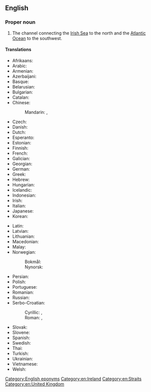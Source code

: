 ==English==
{{wikipedia}}
===Proper noun===
{{en-proper noun|head=[[St]] [[George]]'s [[channel|Channel]]}}

# The channel connecting the [[Irish Sea]] to the north and the [[Atlantic Ocean]] to the southwest.

====Translations====
{{trans-top|channel connecting the Irish Sea to the north and the Atlantic Ocean}}
* Afrikaans: {{t|af|Sint-Georgekanaal}}
* Arabic: {{t|ar|قَنَاة سْاَنْت جُورْج|f}}
* Armenian: {{t|hy|Սուրբ Գևորգի նեղուցներով}}
* Azerbaijani: {{t|az|Müqqəddəs Georgi boğazı}}
* Basque: {{t|eu|San Jurgi}}
* Belarusian: {{t|be|Праліў Святога Георга|m}}
* Bulgarian: {{t|bg|Проток Свети Георги|m}}
* Catalan: {{t|ca|canal de Sant Jordi|m}}
* Chinese:
*: Mandarin: {{t+|cmn|聖佐治海峽}}, {{t+|cmn|圣佐治海峡|tr=Shèngzuǒzhìhǎixiá}}
* Czech: {{t|cs|Svatojiřský průliv|m}}
* Danish: {{t|da|Skt. Georges Kanal|c}}
* Dutch: {{t|nl|Sint-Georgekanaal|m}}
* Esperanto: {{t|eo|Kanalo de Sankta Georgo}}
* Estonian: {{t|et|Saint George'i väin}}
* Finnish: {{t|fi|Pyhän Yrjön kanaali}}
* French: {{t|fr|canal Saint-Georges|m}}
* Galician: {{t|gl|Canal de San Xurxo|m}}
* Georgian: {{t|ka|წმინდა გიორგის სრუტით}}
* German: {{t|de|St.-Georgs-Kanal|m}}
* Greek: {{t|el|Πορθμός του Αγίου Γεωργίου|m}}
* Hebrew: {{t|he|תעלת סנט ג׳ורג׳|f-p|tr=teálot sent giórgi}}
* Hungarian: {{t|hu|Szent György-csatorna}}
* Icelandic: {{t|is|Georgssund|n}}
* Indonesian: {{t|id|Channel St George}}
* Irish: {{t|ga|Muir Bhreatan|f}}
* Italian: {{t|it|canale di San Giorgio|m}}
* Japanese: {{t|ja|セントジョージ海峡|tr=Sentojyōji-kaikyō}}
* Korean: {{t|ko|세인트조지 해협}}
{{trans-mid}}
* Latin: {{t|la|Mare Vergivium|n}}
* Latvian: {{t|lv|Svētā Džordža šaurums|m}}
* Lithuanian: {{t|lt|Šv. Jurgio sąsiauris|m}}
* Macedonian: {{t|mk|Светигеоргиев Проток|m}}
* Malay: {{t|ms|Terusan St George}}
* Norwegian:
*: Bokmål: {{t|nb|St George's Channel|m}}
*: Nynorsk: {{t|nn|St George's Channel|m}}
* Persian: {{t|fa|کانال سنت جورج|tr=kânâl-e sânt jorj}}
* Polish: {{t|pl|Kanał Świętego Jerzego|m}}
* Portuguese: {{t|pt|Canal de São Jorge|m}}
* Romanian: {{t|ro|Canalul Sfântul Gheorghe|n}}
* Russian: {{t|ru|Проли́в Свято́го Гео́рга|m}}
* Serbo-Croatian: 
*: Cyrillic: {{t|sh|Пролаз Светог Ђорђа|m}}, {{t|sh|Пролаз Светог Јурја|m}} {{qualifier|Croatia}}
*: Roman: {{t|sh|Prolaz Svetog Đorđa|m}}, {{t|sh|Prolaz Svetog Jurja|m}} {{qualifier|Croatia}}
* Slovak: {{t|sk|Prieliv svätého Juraja|m}}
* Slovene: {{t|sl|Kanal sv. Jurija|m}}
* Spanish: {{t|es|canal de San Jorge|m}}
* Swedish: {{t|sv|Sankt Georgskanalen|c}}
* Thai: {{t|th|ช่องแคบเซนต์จอร์จ|tr=chɔ̂ng-kɛ̂ɛp seent-jɔɔrj}}
* Turkish: {{t|tr|St George Kanalı}}
* Ukrainian: {{t|uk|Протока Святого Георга|f}}
* Vietnamese: {{t|vi|eo biển St George}}
* Welsh: {{t|cy|Sianel San Siôr}}
{{trans-bottom}}

[[Category:English eponyms]]
[[Category:en:Ireland]]
[[Category:en:Straits]]
[[Category:en:United Kingdom]]
